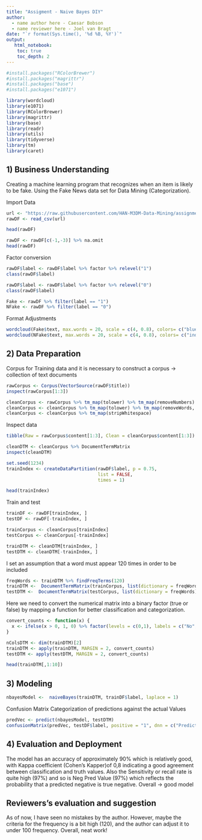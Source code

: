 ---
title: "Assigment - Naive Bayes DIY"
author:
  - name author here - Caesar Bobson
  - name reviewer here - Joel van Bragt
date: "`r format(Sys.time(), '%d %B, %Y')`"
output:
   html_notebook:
    toc: true
    toc_depth: 2
---

```{r}
#install.packages("RColorBrewer")
#install.packages("magrittr")
#install.packages("base")
#install.packages("e1071")

library(wordcloud)
library(e1071)
library(RColorBrewer)
library(magrittr)
library(base)
library(readr)
library(utils)
library(tidyverse)
library(tm)
library(caret)
```

## 1) Business Understanding 
Creating a machine learning program that recognizes when an item is likely to be fake. Using the Fake News data set for Data Mining (Categorization).

Import Data
```{r}

url <- "https://raw.githubusercontent.com/HAN-M3DM-Data-Mining/assignments/master/datasets/NB-fakenews.csv"
rawDF <- read_csv(url)

head(rawDF)

```
```{r}
rawDF <- rawDF[c(-1,-3)] %>% na.omit
head(rawDF)
```
Factor conversion
```{r}
rawDF$label <- rawDF$label %>% factor %>% relevel("1")
class(rawDF$label)

rawDF$label <- rawDF$label %>% factor %>% relevel("0")
class(rawDF$label) 

Fake <- rawDF %>% filter(label == "1")
NFake <- rawDF %>% filter(label == "0")
```
Format Adjustments
```{r}
wordcloud(Fake$text, max.words = 20, scale = c(4, 0.8), colors= c("blue","blue2","blue3","blue4"))
wordcloud(NFake$text, max.words = 20, scale = c(4, 0.8), colors= c("indianred1","indianred2","indianred3","indianred4"))
```
## 2) Data Preparation
Corpus for Training data and it is necessary to construct a corpus -> collection of text documents

```{r}
rawCorpus <- Corpus(VectorSource(rawDF$title))
inspect(rawCorpus[1:3])

cleanCorpus <- rawCorpus %>% tm_map(tolower) %>% tm_map(removeNumbers)
cleanCorpus <- cleanCorpus %>% tm_map(tolower) %>% tm_map(removeWords, stopwords()) %>% tm_map(removePunctuation)
cleanCorpus <- cleanCorpus %>% tm_map(stripWhitespace)
```
Inspect data 
```{r}
tibble(Raw = rawCorpus$content[1:3], Clean = cleanCorpus$content[1:3])
```
```{r}
cleanDTM <- cleanCorpus %>% DocumentTermMatrix
inspect(cleanDTM)
```

```{r}
set.seed(1234)
trainIndex <- createDataPartition(rawDF$label, p = 0.75, 
                                  list = FALSE,
                                  times = 1)

head(trainIndex)
```
Train and test 

```{r}
trainDF <- rawDF[trainIndex, ]
testDF <- rawDF[-trainIndex, ]

trainCorpus <- cleanCorpus[trainIndex]
testCorpus <- cleanCorpus[-trainIndex]

trainDTM <- cleanDTM[trainIndex, ]
testDTM <- cleanDTM[-trainIndex, ]
```

I set an assumption that a word must appear 120 times in order to be included

```{r}
freqWords <- trainDTM %>% findFreqTerms(120)
trainDTM <-  DocumentTermMatrix(trainCorpus, list(dictionary = freqWords))
testDTM <-  DocumentTermMatrix(testCorpus, list(dictionary = freqWords))  
```
Here we need to convert the numerical matrix into a binary factor (true or false) by mapping a function for better classification and categorization.
```{r}
convert_counts <- function(x) {
  x <- ifelse(x > 0, 1, 0) %>% factor(levels = c(0,1), labels = c("No", "Yes"))
}

nColsDTM <- dim(trainDTM)[2]
trainDTM <- apply(trainDTM, MARGIN = 2, convert_counts)
testDTM <- apply(testDTM, MARGIN = 2, convert_counts)

head(trainDTM[,1:10]) 
```
## 3) Modeling
```{r}
nbayesModel <-  naiveBayes(trainDTM, trainDF$label, laplace = 1)
```
Confusion Matrix
Categorization of predictions against the actual Values
```{r}
predVec <- predict(nbayesModel, testDTM)
confusionMatrix(predVec, testDF$label, positive = "1", dnn = c("Prediction", "True"))
``` 
## 4) Evaluation and Deployment 
The model has an accuracy of approximately 90% which is relatively good, with Kappa coefficient (Cohen's Kapper)of 0,8 indicating a good agreement between classification and truth values. Also the Sensitivity or recall rate is quite high (97%) and so is Neg Pred Value (97%) which reflects the probability that a predicted negative is true negative. Overall -> good model


## Reviewers's evaluation and suggestion
As of now, I have seen no mistakes by the author. However, maybe the criteria for the frequency is a bit high (120), and the author can adjust it to under 100 frequency.
Overall, neat work!
